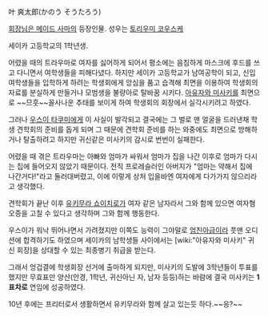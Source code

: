 {{{#!html
<img src="http://cfile4.uf.tistory.com/image/115E8F114C2D66744F9223" width="600">
}}}
叶 爽太郎(かのう そうたろう)

[[회장님은 메이드 사마]]의 등장인물. 성우는 [[토리우미 코우스케]]

세이카 고등학교의 1학년생.

어렸을 때의 트라우마로 여자를 싫어하게 되어서 평소에는 음침하게 마스크에 후드를 쓰고 다니면서 여학생들을 피해다녔다. 하지만 세이카 고등학교가 남여공학이 되고, 신입여학생들을 입학하게 하려는 학생회에게 앙심을 품고 습격해 최면을 이용하여 학생회의 자료를 분실하게 만들거나 모범생을 불량아로 탈바꿈 시키다. [[아유자와 미사키]]를 최면으로 ~~므훗~~꼴사나운 추태를 보이게 하여 학생회의 회장에서 실각시키려고 하였다.

{{{#!html
<img src="http://cfile27.uf.tistory.com/image/145E8F114C2D66765284BE" width="600">
}}}
그러나 [[우스이 타쿠미]]에게 이 사실이 발각되고 결국에는 그 벌로 맨 얼굴을 드러낸채 학생 견학회의 준비를 돕게 되며 그 때문에 견학회 준비를 하는 와중에도 최면으로 방해하거나 탈출하려고 하지만 귀신같은 미사키의 감시로 번번이 실패한다.

어렸을 때 겪은 트라우마는 아빠와 엄마가 싸워서 엄마가 집을 나간 이후로 엄마가 다시는 집에 들어오지 않았기 때문이다. 전직 프로레슬러인 아버지가 "엄마는 약해서 집에 나간거다!"라고 둘러대버렸고, 이에 이렇게 상처 입을바엔 여자에게 다가가지 않으리라고 생각했다.

견학회가 끝난 이후 [[유키무라 쇼이치로]]가 여자 같은 남자라서 그와 함께 있으면 여자혐오증을 고칠 수 있다고 생각하며 그와 함께 행동한다.

우스이가 워낙 뛰어나면서 가려졌지만 이쪽도 능력이 그야말로 [[엄친아]]급이라 풋맨 오디션에 합격하기도 하였으며 세이카의 남학생들 사이에서는 [wiki:"아유자와 미사키" 귀신 회장]을 상대할 수 있는 최종병기 취급을 받는다. 

그래서 엉겁결에 학생회장 선거에 출마하게 되지만, 미사키의 도발에 3학년들이 투표를 했지만 무효표만 양산(안경, 1학년, 귀신아닌 자, 남자 등등)하는 바람에 결국 미사키는 '''1표차로''' 연임에 성공하였다.

10년 후에는 프리터로서 생활하면서 유키무라와 함께 살고 있는듯 하다.~~응?~~
